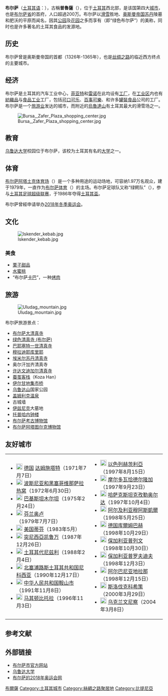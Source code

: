 {{noteTA
|T=zh-hans:布尔萨;zh-hant:布爾薩;zh-hk:貝沙;zh-mo:貝沙;zh-tw:布爾薩;zh-sg:布尔萨;
|G1=地名
|1=zh-hans:布尔萨;zh-hant:布爾薩;zh-hk:貝沙;zh-mo:貝沙;zh-tw:布爾薩;zh-sg:布尔萨;
}}
{{otheruses}}
{{Infobox settlement <!--more fields are available for this Infobox--See Template:Infobox settlement-->
|name = 布爾薩
|official_name = Bursa
|settlement_type =  City
|image_skyline = City of Bursa.jpg
|imagesize = 256px
|image_caption =左上：市中心；右上：勝利廣場；左中：[[伊尔甘地集市桥|伊尔甘地集市桥]]；中：[[凱末爾|凱末爾]]像；右中：[[托普哈内钟楼|托普哈内钟楼]]<br>左下：布爾薩植物園；右下：市中心
|image_blank_emblem = 
|blank_emblem_type = 
|pushpin_map = Turkey
|pushpin_label_position = <!-- the position of the pushpin label: left, right, top, bottom, none -->
|pushpin_mapsize        =260px
|pushpin_map_caption    = 位置
|latd = 40
|latm = 11
|latNS = N
|longd = 29
|longm = 03
|longEW = E
|coordinates_display = inline,title
|subdivision_type = 國家
|subdivision_name = {{TUR}}
|subdivision_type1 = [[土耳其地理分區|區]]
|subdivision_type2 = [[土耳其行政區劃|省]]
| subdivision_name1 = [[馬摩拉地區|馬摩拉地區]]
|subdivision_name2 = [[布尔萨省|布尔萨省]]
|established_title = 起源
|established_date = 5200 BC
|leader_title = 總督
|leader_name = Izzettin Kucuk
|leader_title1 = 市長
|leader_name1 = Recep Altepe
|area_blank1_title = 市區
|area_blank1_km2 = 1036
|elevation_m = 100
|population_total = 2,340,000
|population_as_of = 2015
|population_footnotes =<ref name="citypopulation.de">{{cite web|title=Turkey: Major cities and provinces|url=http://citypopulation.de/Turkey-C20.html|publisher=citypopulation.de|accessdate=2015-02-08|archive-date=2018-12-24|archive-url=https://web.archive.org/web/20181224232544/http://citypopulation.de/Turkey-C20.html%20|dead-url=no}}</ref>
|population_density_km2 = 1508.52
|population_metro =   2,842,000
|postal_code_type = 郵編
|postal_code = 16000
|area_code = (+90) 224
|website = [http://www.bursa.bel.tr www.bursa.bel.tr]
|footnotes = {{designation list | embed=yes
  | designation1 = WHS
  | designation1_offname = ''Bursa and Cumalıkızık: the Birth of the Ottoman Empire''
  | designation1_date = 2014 <small>（第38屆世遺委員會）</small>
  | designation1_type =  文化
  | designation1_criteria = i, ii, iv, vi
  | designation1_number = [http://whc.unesco.org/en/list/1452 1452]
  | designation1_free1name = 國家
  | designation1_free1value = {{TUR}}
  | designation1_free2name = 地區
  | designation1_free2value = 歐洲和北美
  }}
|coordinates_region = TR
|timezone = [[歐洲東部時間|EET]]
|utc_offset = +2
|timezone_DST = [[Eastern_European_Summer_Time|EEST]]
|utc_offset_DST = +3
|population_title = 市區
|blank_info = 16
|blank_name=車牌
}}

'''布尔萨'''（[[土耳其语|土耳其语]]：'''{{lang|tr|Bursa}}'''），古稱'''普魯薩'''（{{lang-grc|Προῦσα}}），位于[[土耳其|土耳其]]西北部，是该国第四大[[城市|城市]]，也是[[布尔萨省|布尔萨省]]的首府，人口超過200万。布尔萨以[[滑雪|滑雪]]胜地、[[奥斯曼帝国|奥斯曼帝国]][[苏丹_(称谓)|苏丹]]陵墓和肥沃的平原而闻名，因其[[公园|公园]]及[[花园|花园]]之多而享有{{lang|tr|Yeşil Bursa}}（即“绿色布尔萨”）的美称，同时也是许多著名的土耳其食品的发源地。

== 历史 ==

布尔萨曾是奥斯曼帝国的首都（1326年-1365年），也是[[丝绸之路|丝绸之路]]的临近西方终点的主要城市。

== 经济 ==
布尔萨是土耳其的汽车工业中心，[[菲亚特|菲亚特]]和[[雷诺汽车|雷诺]]在此均设有[[工厂|工厂]]，在[[工业区|工业区]]内也有[[紡織品|紡織品]]与[[食品工业|食品工业]]工厂，包括[[可口可乐|可口可乐]]、[[百事可樂|百事可樂]]、和许多[[罐裝食品|罐裝食品]]公司的工厂。布尔萨是一个[[旅游业|旅游业]]发达的城市，而附近的[[烏魯達山|烏魯達山]]有土耳其最大的滑雪场之一。

[[File:Bursa,_Zafer_Plaza_shopping_center.jpg|thumb]]

== 教育 ==
[[乌鲁达大学|乌鲁达大学]]校园位于布尔萨，该校为土耳其有名的[[大学|大学]]之一。

== 体育 ==
[[布尔萨阿塔土克体育场|布尔萨阿塔土克体育场]]（{{lang|tr|Bursa Atatürk Stadyumu}}）是一个多种用途的运动场地，可容纳1.97万名观众，建于1979年，一直作为[[布尔萨体育|布尔萨体育]]（{{lang|tr|Bursaspor Kulübü}}）的主场。布尔萨足球队又称“绿鳄队”（{{lang|tr|Yeşil Timsahlar}}），参与[[土耳其足球超级联赛|土耳其足球超级联赛]]，于1986年夺得[[土耳其盃|土耳其盃]]。

布尔萨曾經申请举办[[2018年冬季奥运会|2018年冬季奥运会]]。

== 文化 ==

[[File:Iskender_kebab.jpg|thumb]]

=== 美食 ===

* [[栗子|栗子]][[甜品|甜品]]
* [[桃|水蜜桃]]
* “布尔萨[[卡巴_(食物)|卡巴]]”，一种[[烤肉|烤肉]]

== 旅游 ==

[[File:Uludag_mountain.jpg|thumb]]

布尔萨旅游景点：
* [[布尔萨大清真寺|布尔萨大清真寺]]
* [[绿色清真寺_(布尔萨)|绿色清真寺 (布尔萨)]]
* [[巴耶塞特一世清真寺|巴耶塞特一世清真寺]]
* [[穆拉迪耶库里耶|穆拉迪耶库里耶]]
* [[埃米尔苏丹清真寺|埃米尔苏丹清真寺]]
* 奥尔汗加齐清真寺
* [[许达文迪加尔清真寺|许达文迪加尔清真寺]]
* [[蚕茧客栈|蚕茧客栈]]（Koza Han）
* [[伊尔甘地集市桥|伊尔甘地集市桥]]
* [[乌鲁达山|乌鲁达山]]国家公园
* [[盖姆利克|盖姆利克]][[温泉|温泉]]
* 古城墙
* [[伊兹尼克|伊兹尼克]]大墓地
* [[托普哈内钟楼|托普哈内钟楼]]
* [[布尔萨考古博物馆|布尔萨考古博物馆]]
* [[布尔萨阿塔图尔克博物馆|布尔萨阿塔图尔克博物馆]]

== 友好城市 ==
{|
| valign="top" |
* [[File:Flag_of_Germany.svg|20px]] [[德国|德国]] [[达姆施塔特|达姆施塔特]]（1971年7月7日）
* [[File:Flag_of_Bosnia_and_Herzegovina.svg|20px]] [[波斯尼亚和黑塞哥维那|波斯尼亚和黑塞哥维那]][[萨拉热窝|萨拉热窝]]（1972年6月30日）
* [[File:Flag_of_Pakistan.svg|20px]] [[巴基斯坦|巴基斯坦]][[木尔坦|木尔坦]]（1975年2月24日）
* [[File:Flag_of_Finland.svg|20px]] [[芬兰|芬兰]][[奥卢|奥卢]]（1979年7月7日）
* [[File:Flag_of_the_United_States.svg|20px]] [[美国|美国]][[蒂芬_(俄亥俄州)|蒂芬]]（1983年5月）
* [[File:Flag_of_Tunisia.svg|20px]] [[突尼西亞|突尼西亞]][[凯鲁万|凯鲁万]]（1987年12月26日）
* [[File:Flag_of_Turkey.svg|20px]] [[土耳其|土耳其]][[代尼兹利|代尼兹利]]（1988年2月4日）
* [[File:Flag_of_the_Turkish_Republic_of_Northern_Cyprus.svg|20px]] [[北塞浦路斯土耳其共和国|北塞浦路斯土耳其共和国]][[尼科西亚|尼科西亚]]（1990年12月17日）
* [[File:Flag_of_the_People's_Republic_of_China.svg|20px]] [[中华人民共和国|中华人民共和国]][[鞍山市|鞍山市]]（1991年11月8日）
* [[File:Flag_of_Macedonia.svg|20px]] [[马其顿|马其顿]][[比托拉|比托拉]]（1996年11月3日）
| valign="top" |
* [[File:Flag_of_Israel.svg|20px]] [[以色列|以色列]][[赫茨利亞|赫茨利亞]]（1997年8月15日）
* [[File:Flag_of_Moldova.svg|20px]] [[摩尔多瓦|摩尔多瓦]][[恰德尔隆加|恰德尔隆加]]（1997年9月23日）
* [[File:Flag_of_Kazakhstan.svg|20px]] [[哈萨克斯坦|哈萨克斯坦]][[克孜勒奥尔达|克孜勒奥尔达]]（1997年10月4日）
* [[File:Flag_of_Algeria.svg|20px]] [[阿尔及利亚|阿尔及利亚]][[穆阿斯凱爾|穆阿斯凱爾]]（1998年5月25日）
* [[File:Flag_of_Germany.svg|20px]] [[德国|德国]][[库爾姆巴赫|库爾姆巴赫]]（1998年10月29日）
* [[File:Flag_of_Bulgaria.svg|20px]] [[保加利亚|保加利亚]][[普列文|普列文]]（1998年10月30日）
* [[File:Flag_of_Bulgaria.svg|20px]] [[保加利亚|保加利亚]][[普罗夫迪夫|普罗夫迪夫]]（1998年12月3日）
* [[File:Flag_of_Albania.svg|20px]] [[阿尔巴尼亚|阿尔巴尼亚]][[地拉那|地拉那]]（1998年12月15日）
* [[File:Flag_of_Slovakia.svg|20px]] [[斯洛伐克|斯洛伐克]][[科希策|科希策]]（2000年3月29日）
* [[File:Flag_of_Ukraine.svg|20px]] [[乌克兰|乌克兰]][[文尼察|文尼察]]（2004年3月8日）
|}

==参考文献==
{{reflist}}
== 外部链接 ==
* [http://www.bursa-bld.gov.tr/ 布尔萨市官方网站] {{Wayback|url=http://www.bursa-bld.gov.tr/ |date=20101109134646 }}
* [https://web.archive.org/web/20200507203818/http://www.uludag.edu.tr/ 乌鲁达大学]
* [http://www.bursa2018.com/ 布尔萨的2018年奥运会网] {{Wayback|url=http://www.bursa2018.com/ |date=20180420050527 }}

{{土耳其世界遺產}}

{{Authority control}}

[[Category:布爾薩|]]
[[Category:土耳其城市|Category:土耳其城市]]
[[Category:絲綢之路聚居地|Category:絲綢之路聚居地]]
[[Category:比提尼亞|Category:比提尼亞]]